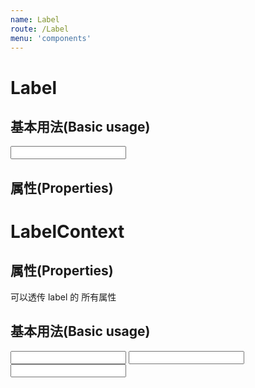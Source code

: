 ```yaml
---
name: Label
route: /Label
menu: 'components'
---
```



# Label

## 基本用法(Basic usage)

<Playground>
  <Label text="姓名1">
    <Input />
  </Label>
</Playground>

## 属性(Properties)

<Props of={Label} />

# LabelContext

## 属性(Properties)

可以透传 label 的 所有属性

## 基本用法(Basic usage)

<Playground>
  <LabelContext.Provider value={{
    float:'right',
    colProps: { label: { span: 4 }, children: { span: 4 } }
  }}>
    <Row
    align="middle"
  >
    <Label text="输入框1">
      <Input />
    </Label>
    <Label text="输入框2">
      <Input />
    </Label>
    <Col span={24}>
      <Row
        align="middle"
      >
        <Label text="输入框3">
          <Input />
        </Label>
      </Row>
    </Col>
    </Row>
  </LabelContext.Provider>
</Playground>

